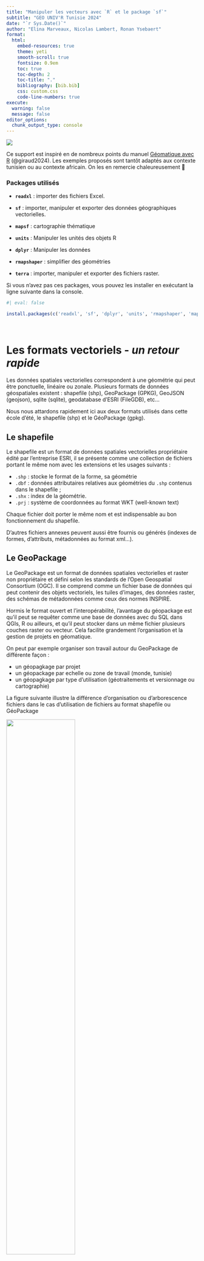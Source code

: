 ```yaml
---
title: "Manipuler les vecteurs avec `R` et le package `sf`"
subtitle: "GEO UNIV'R Tunisie 2024"
date: "`r Sys.Date()`"
author: "Elina Marveaux, Nicolas Lambert, Ronan Ysebaert"
format:
  html:
    embed-resources: true
    theme: yeti
    smooth-scroll: true
    fontsize: 0.9em
    toc: true
    toc-depth: 2
    toc-title: "."
    bibliography: [bib.bib]
    css: custom.css
    code-line-numbers: true
execute:
  warning: false
  message: false  
editor_options: 
  chunk_output_type: console
---
```


![](img/header.png)

::: callout-note
Ce support est inspiré en de nombreux points du manuel [Géomatique avec
R](https://rcarto.github.io/geomatique_avec_r/) (@giraud2024). Les
exemples proposés sont tantôt adaptés aux contexte tunisien ou au
contexte africain. On les en remercie chaleureusement 🙏
:::

<!-- #quarto-margin-sidebar { -->

### Packages utilisés

-   **`readxl`** : importer des fichiers Excel.
-   **`sf`** : importer, manipuler et exporter des données géographiques
    vectorielles.
-   **`mapsf`** : cartographie thématique
-   **`units`** : Manipuler les unités des objets R
-   **`dplyr`** : Manipuler les données
-   **`rmapshaper`** : simplifier des géométries
-   **`terra`** : importer, manipuler et exporter des fichiers raster.

    <!-- -   **`rnaturalearth`** : accéder à des fonds de carte du Monde. -->
    <!-- - **`geodata`** : accéder à des jeux de données géographiques de référence dans le monde.  -->
    <!-- - **`wbstats`** : utiliser les jeux de données de la Banque Mondiale via son API.  -->
    <!-- - **`osmextract`** : télécharger des données OpenStreetMap. -->
    <!-- - **`osrm`** : calculer des temps de parcours routiers via l'engin de routage OSRM.  -->

Si vous n’avez pas ces packages, vous pouvez les installer en exécutant
la ligne suivante dans la console.

```r
#| eval: false

install.packages(c('readxl', 'sf', 'dplyr', 'units', 'rmapshaper', 'mapsf'))

```

<br>

# Les formats vectoriels - *un retour rapide*

Les données spatiales vectorielles correspondent à une géométrie qui
peut être ponctuelle, linéaire ou zonale. Plusieurs formats de données
géospatiales existent : shapefile (shp), GeoPackage (GPKG), GeoJSON
(geojson), sqlite (sqlite), geodatabase d’ESRI (FileGDB), etc...

Nous nous attardons rapidement ici aux deux formats utilisés dans cette
école d'été, le shapefile (shp) et le GéoPackage (gpkg).

## Le shapefile

Le shapefile est un format de données spatiales vectorielles
propriétaire édité par l'entreprise ESRI, il se présente comme une
collection de fichiers portant le même nom avec les extensions et les
usages suivants :

-   `.shp` : stocke le format de la forme, sa géométrie
-   `.dbf` : données attributaires relatives aux géométries du `.shp`
    contenus dans le shapefile ;
-   `.shx` : index de la géométrie.
-   `.prj` : système de coordonnées au format WKT (well-known text)

Chaque fichier doit porter le même nom et est indispensable au bon
fonctionnement du shapefile.

D'autres fichiers annexes peuvent aussi être fournis ou générés (indexes
de formes, d'attributs, métadonnées au format xml...).

## Le GeoPackage

Le GeoPackage est un format de données spatiales vectorielles et raster
non propriétaire et défini selon les standards de l'Open Geospatial
Consortium (OGC). Il se comprend comme un fichier base de données qui
peut contenir des objets vectoriels, les tuiles d'images, des données
raster, des schémas de métadonnées comme ceux des normes INSPIRE.

Hormis le format ouvert et l’interopérabilité, l'avantage du géopackage
est qu'il peut se requêter comme une base de données avec du SQL dans
QGIs, R ou ailleurs, et qu'il peut stocker dans un même fichier
plusieurs couches raster ou vecteur. Cela facilite grandement
l'organisation et la gestion de projets en géomatique.

On peut par exemple organiser son travail autour du GeoPackage de
différente façon :

-   un géopagkage par projet
-   un géopackage par echelle ou zone de travail (monde, tunisie)
-   un géopagkage par type d'utilisation (géotraitements et versionnage
    ou cartographie)

La figure suivante illustre la différence d'organisation ou
d'arborescence fichiers dans le cas d'utilisation de fichiers au format
shapefile ou GéoPackage

![](img/arbogpkg.png){width=60% fig-align="center"}

# Le package `sf`

::: {layout="[25,75]"}
::: {first-column}
![](img/sf.gif)
:::

::: {second-column}
Le package `sf` [@pebesma2023a], publié en 2016 par Edzer Pebesma permet
l’import, l’export, la manipulation et l’affichage de données spatiales
vectorielles. Pour cela `sf` s’appuie sur une série de bibliothèques
spatiales : GDAL (GDAL/OGR contributors, 2022), PROJ (PROJ contributors,
2021) pour les opérations d’import, d’export et de projection, et GEOS
(GEOS contributors, 2021) pour les opérations de géotraitement (buffer,
intersection…). Ce package propose des objets simples (suivant le
standard simple feature) dont la manipulation est assez aisée. Une
attention particulière a été portée à la compatibilité du package avec
la syntaxe pipe (\|\> ou %\>%) et les opérateurs du tidyverse (Wickham
et al., 2019).
:::
:::

## Anatomie d'un objet sf

Un objet sf se présente comme un tableau de données `data.frame`, soit
comme une table attributaire, à laquelle on ajoute une colonne *geom* ou
*geometry* spécifique, de classe `sfc` (simple feature column) contenant
les géométries (simple feature geometry). Chaque ligne, chaque individu
est appelé simple feature.

![](img/sfeature.png)

Dans l’écosystème R, le `data.frame` est conçu comme une structure de
vecteurs. Chaque colonne correspond à un vecteur et peut donc prendre
tous les types que peuvent prendre des vecteurs (character, integer,
numeric, boolean etc...). On peut donc effectuer sur les objets sf les
même manipulations que l'on fait sur les vecteurs et tableaux dans R.

La colonne contenant les géométries peut quant à elle prendre les types
de géométrie traditionnels pris en charge par les
[GeoJSON](https://www.rfc-editor.org/rfc/rfc7946) :

| type                 | description                                                                                                                                                                                                                                       |
|------------------|------------------------------------------------------|
| `POINT`              | géométrie à zéro dimension contenant un seul point                                                                                                                                                                                                |
| `LINESTRING`         | séquence de points reliés par des morceaux de lignes droites qui ne se coupent pas entre elles ; géométrie unidimensionnelle                                                                                                                      |
| `POLYGON`            | Géométrie à aire positive (bidimensionnelle) ; une séquence de points forme un anneau fermé, non auto-intersecté ; le premier anneau désigne l'anneau extérieur, zéro ou plusieurs anneaux suivants désignent des trous dans cet anneau extérieur |
| `MULTIPOINT`         | ensemble de points ; un MULTIPOINT est simple si aucun des points du MULTIPOINT n'est égal.                                                                                                                                                       |
| `MULTILINESTRING`    | ensemble de `LINESTRING`                                                                                                                                                                                                                          |
| `MULTIPOLYGON`       | ensemble de `POLYGON`                                                                                                                                                                                                                             |
| `GEOMETRYCOLLECTION` | ensemble de géométries de tout type sauf `GEOMETRYCOLLECTION`                                                                                                                                                                                     |

Cette colonne se prête aux géotraitements typiques d'un SIG comme le
buffer, l'intersection ou l'agrégation.

## Importer et Exporter des données spatiales vectorielles avec `sf`

### Importer des données

Chargement de la librairie

```r
#| output: false

library("sf")
```

La fonction `st_read()` de `sf` permet d'importer des formats de données
géographiques variés (shapefile `.shp`, GeoPackage `.GPKG`, GeoJSON
`.geojson` ...). Avant l'importation d'un fichier au format Geopackage
il est préconnisé de consulter le contenu du fichier.

Pour cela on utilise la fonction `st_layers()`

```r
st_layers("data/tun/geom/tun_admin.gpkg")
```

<br>

Cette fonction nous donne quelques résumés sur chacune des couches du
GeoPackage. Le nom, le type de géométrie, le nombre d'individus, le
nombre de champs, et le CRS, la projection de chaque couche.

Nous pouvons à présent importer la couche "delegation" dans l'objet
"del"

```r
del <- st_read(dsn = "data/tun/geom/tun_admin.gpkg", 
               layer = "delegation")
```

## Exporter des données

`sf` peut lire plusieurs formats géospatiaux et peut donc tout autant
écrire ces formats à l'aide de la fonction `st_write()`.

Cette fonction prend trois paramètres indispensables en entrée, l'objet
à écrire `obj =`, son chemin d'écriture `dsn =`, la couche à
écrire`layer =`.

Pour l'exercice nous allons construire un GeoPackage de projet nommé
`mar1Vector.gpkg`, dans lequel nous allons enregistrer notre couche
`del`.

```r
#| eval: false

st_write(obj = del, 
         dsn = "data/mar1Vector.gpkg", 
         layer = "delegation")
```

Remarquez qu'ici le chemin d'accès prend le nom complet du fichier et
son extension. Ici le nom du GeoPackage et l'extension `.gpkg`. Si nous
avions voulu exporter un GeoJSON, nous aurions écrit
`dsn = delegation.geojson`

Quelques paramètres additionnels sont utiles à connaître. Par exemple
pour "écraser" ou remplacer une couche déja existante on utilise
l'argument `delete_layer = TRUE`, lorsqu'il s'agit de remplacer le
fichier `delete_dsn = TRUE`.

```r
#| eval: false

st_write(obj = del, 
         dsn = "data/mar1Vector.gpkg", 
         layer = "delegation", 
         delete_layer = TRUE)
```

::: {callout-tip}
D'autres paramétrages sont possibles pour les autres types d'exports,
pour cela référez-vous à la [vignette du
package](https://r-spatial.github.io/sf/reference/st_write.html)
:::

# Premieres explorations

## L'objet et la table attributaire (le `data.frame`)

Puisque l'objet `sf` est un `data.frame`, on peut faire des opérations
typiques telles que :

`head()` pour en visualiser un extrait :

```r
head(del)
```

`str()` pour connaitre le type ou la classe de chaque champ :

```r
str(del)
```

<br>

`colnames()` pour connaitre le nom chaque champ :

```r
colnames(del)
```

<br>

ou `summary()` pour avoir un résumé statistique de chaque champ :

```r
summary(del)
```

## Les géométries

Pour connaitre le type de géométries on utilise la fonction `st_geometry_type()`. On peut rajouter l'argument `by_geometry = FALSE` pour avoir le type de l'ensemble. 

```r
st_geometry_type(del, by_geometry = FALSE)
```


On peut aussi visualiser les géométries avec la fonction `plot()` native
de R.

Dans ce premier cas on obtient une carte par champs de la table
attributaire

```r
plot(del)
```

Il existe deux façons de ne veut visualiser que les géométries

::: {layout="[50, 50]"}
::: {first-column}
la fonction `st_geometry()` qui renvoi uniquement aux géométrie de
l'objet sf

`plot(st_geometry(del))`

```r
#| echo: false

plot(st_geometry(del))
```
:::

::: {second-column}
ou on sélectionne le champs contenant les géométries

`plot(del$geom)`

```r
#| echo: false

plot(del$geom)
```
:::
:::

::: callout-tip
Pour plus de détail sur la cartographie avec le package sf voir le
notebook de N. Lambert conçu pour l'école thématique : [Faire des cartes
thématiques avec
R](https://neocarto.github.io/geounivr2024/MAR_2_carto/index.html#cartographie-avec-sf){target="_blank"}
:::

# Les systèmes de coordonnées

Pour connaître le détail du système de coordonnées de référence d'un
objet `sf` on utilise la fonction `st_crs()`

::: {.callout-note collapse="true"}
## Détail de l'exéctution de la fonction st_crs()

```r
st_crs(del)
```
:::

Ceci nous renvoi la définition complète du système de coordonnées selon
les standards en WKT.

Mais on peut aussi récupérer des informations spécifiques relatives à la
projection. Pour cela on utilise l'argument `parameters = TRUE`.

Il faut alors soit enregistrer le résultat de cette fonction dans un
objet puis acceder aux paramètres via l'objet...

```r
crsDel <- st_crs(del, parameters = TRUE)
```

::: {.callout-note collapse="true"}
## Détail de l'objet `crsDel`

```r
crsDel
```
:::

... soit accéder aux paramètres directement en utilisant le `$`

```r
# Directement depuis la fonction
st_crs(del, parameters = TRUE)$Name
```

```r
# Depuis l'objet créé
crsDel$srid
```

## Changer de projection

La fonction `st_transform()` permet de changer la projection d'un objet
`sf`. Il est possible de passer d'un système de coordonnées géodésique à
un système de coordonnées projetées et inversement.

Par exemple on peut reprojeter les délégations en dans le système de
référence tunisien, Carthage - EPSG:2028.

```r
del2088 <- st_transform(del, crs = "EPSG:2088")

st_crs(del2088, parameters = TRUE)$Name
```

Ou les reprojeter en WGS84 - World Geodetic System 1984

```r
del4326 <- st_transform(del, crs = "EPSG:4326")

st_crs(del4326, parameters = TRUE)$Name
```

```r
#| code-fold: true

# Initalisation de la fenêtre graphique
par(mfrow = c(1,3),
    mar = c(0, 2, 5, 2),
    xaxs='i', yaxs='i')

# Afficher les délégations avec la projection initiale

# On dessine les géométries dans leur projection d'origine
plot(st_geometry(del), border = "lightblue", lwd = 2, col = NA,
     graticule = TRUE)

# On ajoute en titre le nom de la projection et les unités de mesure
title(paste0(crsDel$Name, "\n", crsDel$units_gdal))


# Carthage - EPSG:2088
plot(st_geometry(del2088), border = "lightblue", lwd = 2, col = NA,
     graticule = TRUE)

title(paste0(st_crs(del2088, parameters = TRUE)$Name, "\n",
             st_crs(del2088, parameters = TRUE)$units_gdal)
     )


# WGS84 EPSG:4326
plot(st_geometry(del4326), border = "lightblue", lwd = 2, col = NA,
     graticule = TRUE)

title(paste0(st_crs(del4326, parameters = TRUE)$Name, "\n",
             st_crs(del4326, parameters = TRUE)$units_gdal)
     )
```

Pour conserver la projection adaptée à la tunisie on reprojete `del` en EPSG:2088

```r
del <- st_transform(del, crs = "EPSG:2088")

st_crs(del, parameters = TRUE)$Name
```

# Sélections et jointure attributaire

## Sélectionner par attributs

Comme les `data.frame` on peut sélectionner des lignes et des colonnes
des objets `sf` en utilisant les crochets :

`monSF[lignes , colonnes]`

### Selectionner des lignes

On peut donc afficher les 5 premières lignes de l'objet `del` grace à
leur index

```r
del[1:5,]
```

On peut aussi les sélectionner en fonction d'une valeur de champ. Par
exemple :

```r
del[del$del_nom_fr == "Sousse Medina", ]
```

### Selectionner des colonnes

On peut sélectionner les colonnes par leur index, par exemple pour les
dernières colonnes :

```r
del[, ncol(del)-5:ncol(del)]
```

On peut aussi les selectionner par leur nom

```r
del[, c("del_nom_fr", "gou_nom", "reg_nom")]
```

### Combiner les selections

Enfin on peut combiner les selections

```r
delSousse <- del[del$gou_nom %in% "Sousse", c("del_nom_fr", "gou_nom", "reg_nom")]

delSousse
```

Et on peut afficher cette sélection

```r

# Parametre de l'affichage
par(mar = c(0, 0, 4, 0),  xaxs='i', yaxs='i', bg = "#F1F3F5")

plot(st_geometry(delSousse), col = "#5B89A3", border = "white", lwd = 2)
title(paste(unique(delSousse$gou_nom)))
```

## Jointure attributaire

Avec la fonction `merge()` on peut joindre les données d'un autre
`data.frame` à un objet `sf` et inversement via un champ de jointure
commun.

On importe d'autres données du projet

```r
# Importer les fichiers locaux
del_df <- read.csv("data/tun/don_del.csv", sep = ";", dec = ",")
```

On identifie le champ de jointure

```r
del[1:2,]
```

```r
del_df[1:2,]
```

Ici les deux colonnes identiques ont aussi le même nom. On choisi
d'utiliser les codes pour la jointure :

```r
delMerge <- merge(x = del,
                  y = del_df, 
                  by.x = "del_code",
                  by.y = "del_code",
                  all.x = TRUE)
```

Attention, le sens de la jointure est important. Ici l'objet "x" est
l'objet auquel on joint le second. L'objet final prend le type de
l'objet x. Ici nous avons créé un nouvel objet `delMerge` qui résulte de
la jointure de `del_def` à `del`. `del_merge`prend donc le type de
`del`. C'est un objet`sf`.

La ligne `all.x` signifie que l'on conserve tous les individus du
tableau "x" meme si la correspondance est manquante dans le tableau "y".

```r
# Les deux objets ont bien été joints
head(delMerge, 3)
```

# Sélections et jointure spatiale

## Sélections spatiales

Les sélections spatiales s'exécutent avec la fonction `st_filter()` et
selon les prédicats géométriques suivants :

-   `st_intersects()`
-   `st_disjoint()`
-   `st_touches()`
-   `st_crosses()`
-   `st_within()`
-   `st_contains()`
-   `st_contains_properly()`
-   `st_overlaps()`
-   `st_equals()`
-   `st_covers()`
-   `st_covered_by()`
-   `st_equals_exact()`
-   `st_is_within_distance()`

::: callout-tip
Voir la [vignette
sf](https://r-spatial.github.io/sf/reference/geos_binary_pred.html)
:::

On importe les géométries extraites de OSM dans le module sur la
Manipulation des données

::: callout-tip
Pour plus de détail sur l'extraction de données OSM voir le notebook de
R. Ysebaert conçu pour l'école thématique : [Acquisition de données
géographiques et visualisations de base](){target="_blank"}
:::

```r
# Consulter le contenu du géopackage "tun_osm"
st_layers("data/tun/geom/tun_osm.gpkg")

# Charger les données ponctuelles
poi <- st_read("data/tun/geom/tun_osm.gpkg", 
               layer = "poi")

# Extrait des données chargées
head(poi)
```

Pour que la sélection spatiale fonctionne il faut s'assurer que les
deux objets possèdent le meme système de coordonnées de référence

```r
# Nom du SCR de "del"
st_crs(del, parameters = TRUE)$srid

# Nom du SCR de "poi"
st_crs(poi, parameters = TRUE)$srid
```

Ici ils ne concordent pas donc :

```r
# Re projection en 
poi <- st_transform(poi, crs = "EPSG:2088")

# Verification du SCR
st_crs(poi, parameters = TRUE)$srid
```

On peut maintenant réaliser notre sélection spatiale. Ici on va
sélectionner les points qui se trouvent dans l'objet `delSousse` que
l'on a construit plus haut.

```r
poiSousse <- st_filter(x = poi, 
                       y = delSousse,
                       .predicate = st_within)
```

On visualise le résultat

```r
#| code-fold: true


# Parametre de l'affichage
par(mar = c(0, 0, 4, 0),  xaxs='i', yaxs='i', bg = "#F1F3F5")

# Initialisation de la carte à l'emprise de Sousse
plot(st_geometry(delSousse), col = NA, border = NA)

# Fond de carte des délégations
plot(st_geometry(del), col = "gray80", border = "white", lwd = 1, add = TRUE)

# Délégations de Soussz
plot(st_geometry(delSousse), col = "#5B89A3", border = "white", lwd = 2, add = TRUE)

# Points remarquables de Souss
plot(st_geometry(poiSousse), col = "red", border = "white", pch = 19, cex = .3, add = TRUE)

# Titre
title("Points remarquables \ndu Gouvernorat de Sousse")
```

# Opérations sur les géométries

## Extraction de centroides {#sec-centro}

La fonction `st_centroid()` permet d'extraire les centroides des polygones. 

Ici on extrait les centroides des délégations de Sousse :

```r
delSousse_c <- st_centroid(delSousse)
```

```r
# Parametre de l'affichage
par(mar = c(0, 0, 0, 0),  xaxs='i', yaxs='i', bg = "#F1F3F5")

# Délégations de Sousse
plot(st_geometry(delSousse), col = "#5B89A3", border = "white")

# Centroides des délégations de Sousse
plot(st_geometry(delSousse_c), add = TRUE, pch = 20, col = "pink")
```

## Agrégation de polygones

### Agrégation spatiale

La fonction `st_union()` permet d'agréger des polygones entre eux. Par exemple pour reconstituer le gouvernorat de Sousse

```r
gouSousse <- st_union(delSousse)
```

```r
#| code-fold: true

# Parametre de l'affichage
par(mar = c(0, 0, 0, 0),  xaxs='i', yaxs='i', bg = "#F1F3F5")

# Initialisation de la carte à l'emprise de Sousse
plot(st_geometry(delSousse), col = NA, border = NA)

# Fond de carte des délégations
plot(st_geometry(del), col = "gray80", border = "white", lwd = 1, add = TRUE)

# Délégations de Sousse
plot(st_geometry(delSousse), col = "#5B89A3", border = "white", lwd = 1, add = TRUE)

# Gouvernorat de Sousse
plot(st_geometry(gouSousse), border = "darkblue", lwd = 3, add = TRUE)

```

### Agrégation spatiale et attributaire {#sec-agreg}

On peut aussi agréger les polygones et demander un résumé statistique pour un ou plusieurs champ décrivant ces polygones. Plusieurs méthodes permettent de réaliser cet objectif. 

La première méthode mobilise la fonction `aggregate()` de `sf`. Cette fonction permet d’agréger les polygones et de demander **le même résumé statistique** pour plusieurs champs.

Dans cet exemple nous repartons de l'objet `delMerge` issu de la fusion entre les géométries des délégations et le tableau additionnel. L'objectif est de construire un objet `gou` représentant les gouvernorats et leur population. Pour y arriver, nous fusionnons toutes les délégations via le champ `gou_nom.x` et calculons la somme de la population pour chacun. 

```r
gou <- aggregate(
  x = delMerge[c("popto_2014", "immig_2014")], 
  by = list(gou_nom = delMerge$gou_nom.x), 
  FUN = sum
)
```

```r
#| code-fold: true

# Parametre de l'affichage
par(mar = c(0, 0, 0, 0),  xaxs='i', yaxs='i', bg = "#F1F3F5")

# Fond de carte des délégations
plot(st_geometry(del), col = "gray80", border = "white", lwd = 1)

# Gouvernorats
plot(st_geometry(gou), border = "#5B89A3", lwd = 2, add = TRUE)
```


Les fonctions `group_by()` et `summarise()` du package `dplyr` permettent d'agréger les polygones en demandant des résumés statistiques **différents** selon les champs. 

```r
library(dplyr)

gou <- delMerge |> 
  group_by(gou_nom.x) |> 
  summarise(pop = sum(popto_2014),
            immig_mean = mean(immig_2014))
```

```r
gou[1:3, ]
```

 
## Construction d'une zone tampon (buffer)

Pour construire la zone tampon il est préférable de connaître le SCR et
l'unité de mesure de l'objet `sf`, par exemple avec cette fonction.

```r
st_crs(delSousse_c)$units
```

Les mesures sont exprimées en metres, on peut à présent utiliser la
fonction `st_buffer()` pour construire la zone tampon.

Ici on peut construire une zone tampon autour du centroide de la délégation de Sidi Bou Ali
```r
# Sélection du centroide de Sidi Bou Ali 
sidiBou_c <- delSousse_c[delSousse_c$del_nom_fr %in% "Sid Bou Ali", ]
```

Et on construit la zone tampon de 3000 m soit 5km
```r
sidiBou_t <- st_buffer(sidiBou_c, dist = 5000)
```

```r
#| code-fold: true

# Parametre de l'affichage
par(mar = c(0, 0, 0, 0),  xaxs='i', yaxs='i', bg = "#F1F3F5")

# Initialisation de la carte à l'emprise de Sousse
plot(st_geometry(delSousse), col = NA, border = NA)

# Fond de carte des délégations
plot(st_geometry(del), col = "gray80", border = "white", lwd = 1, add = TRUE)

# Délégations de Sousse
plot(st_geometry(delSousse), col = "#5B89A3", border = "white", lwd = 1, add = TRUE)

# Gouvernorat de Sousse
plot(st_geometry(gouSousse), border = "darkblue", lwd = 3, add = TRUE)

# Zone tampon de 5km autour du centroide de Sidi Bou Ali
plot(st_geometry(sidiBou_t), border = "pink", col = "#fac0cb50", lwd = 2, add = TRUE)

# Centroide de Sidi Bou Ali
plot(st_geometry(sidiBou_c), col = "pink", pch = 20, cex = 2, add = TRUE)
```

## Intersection {#sec-inter}

La fonction `st_intersection()` permet de découper une couche par une autre. 

On peut ici par exemple, découper la couche `poi` des points remarquables, par le centroide de la délégation de Sidi Bou Ali. 


```r
poi_sidiBou <- st_intersection(x = sidiBou_t, y = poiSousse)
```


```r
#| code-fold: true

# Parametre de l'affichage
par(mar = c(0, 0, 0, 0),  xaxs='i', yaxs='i', bg = "#F1F3F5")

# Initialisation de la carte à l'emprise de Sousse
plot(st_geometry(delSousse), col = NA, border = NA)

# Fond de carte des délégations
plot(st_geometry(del), col = "gray80", border = "white", lwd = 1, add = TRUE)

# Délégations de Sousse
plot(st_geometry(delSousse), col = "#5B89A3", border = "white", lwd = 1, add = TRUE)

# Gouvernorat de Sousse
plot(st_geometry(gouSousse), border = "darkblue", lwd = 3, add = TRUE)

# Zone tampon de 5km autour du centroide de Sidi Bou Ali
plot(st_geometry(sidiBou_t), border = "pink", col = "#fac0cb50", lwd = 2, add = TRUE)

# Centroide de Sidi Bou Ali
plot(st_geometry(sidiBou_c), col = "pink", pch = 20, cex = 2, add = TRUE)

plot(st_geometry(poi_sidiBou), col = "red", border = "white", pch = 19, cex = .5, add = TRUE)
```

## Compter les points

La fonction `st_intersects()` permet d'intersecter deux couches sans les découper, et de compter les éléments d'une couche (y) contenue dans une autre (x).

L'argument `sparse = TRUE` nous permet de lister pour chaque élément de x les objets de y.


```r
inter <- st_intersects(x = sidiBou_t, y = poi_sidiBou)

inter
```

Le `1: ` signifie qu'il y a un objet, une 1 liste. Les chiffres suivants sont les identifiants de chacun des points. 

Pour vérifier que le nombre d'intersection corresponde bien au nombre d'objets intersectés de x, ici il s'agit de `sidiBou_t` on fait : 

```r
length(inter) == nrow(sidiBou_t)
```

Pour compter le nombre de points intersectés par `sidiBou_t` on utilise la fonction `lengths()` qui renvoie la longueurs de chaque liste de l'intersection. 

```r
lengths(inter)
```

On peut ajouter cette information à la table attributaire de sidiBou_t en créant un nouveau champ `nb_poi`
```r
sidiBou_t$nb_poi <- lengths(inter)
```

Sur la base de cet exemple on peut compter les points dans les gouvernorats créé dans la @sec-agreg

```r
interGou <- st_intersects(x = gou, y = poi)

interGou

# Le nombre d'intersections est-il égal aux objets de gou
length(interGou) == nrow(gou)

# combien y a t il de points par intersection
lengths(interGou)

# Ajout du nombre de points intersectés à l'objet gou
gou$nb_poi <- lengths(interGou)
```

Et on peut cartographier ce résultat avec le package `mapSf` 

```r
library(mapsf)

# intitialisation du fond de carte
mf_map(x = gou, border = "white", lwd = 0.5)

# cartographie du nombre de points en cercles proportionnels
mf_map(x = gou,
       var = "nb_poi",
       type = "prop",
       border = "white",
       col = "#FF000080",
       leg_title = "Nombre de points remarquables",
       inches   = 0.4, leg_pos  = "topright")

# Habillage
mf_layout(title = "Equipements dans les gouvernorats", arrow = TRUE, scale = TRUE, credits = "GeoUnivR 2024 - Tunisie")
```

::: callout-tip
Pour plus de détail sur la cartographie avec le package `mapsf` voir le
notebook de N. Lambert conçu pour l'école thématique : [Faire des cartes
thématiques avec
R](https://neocarto.github.io/geounivr2024/MAR_2_carto/index.html#cartographie-avec-sf){target="_blank"}
:::

## Changer de type de géométrie

Il est possible de convertir une géométrie en un autre type, par exemple convertir des géométries de type `POLYGON` à `LINESTRING`, avec la fonction `st_cast()` de `sf`.

Pour connaitre le type de géométries
```r
st_geometry_type(del, by_geometry = FALSE)
```

Ici on converti ces `MULTIPOLYGON` en `MULTILINESTRING`

```r
del_line <- st_cast(del, to = "MULTILINESTRING")
```

# Unités de mesures et calculs

Les mesures sont possibles lorsque l'objet `sf` à des coordonnées
projetées. La première étape est donc de vérifier le SCR de l'objet et
son unité de mesure.

## Unités de mesures

On peut connaitre l'unité de mesure de la projection avec la fonction
`st_crs()`

::: {.callout-note collapse="true"}
## Détail de `st_crs(del)`

```r
st_crs(del)
```
:::

Une méthode plus directe consiste à aller chercher précisément cette
information dans ce que renvoie cette fonction :

```r
st_crs(del, parameters = TRUE)$units_gdal
```

## Calculs

### Calcul de superficie

Pour calculer la superficie on utilise la fonction `st_area()`. Elle
renvoie une valeur dans l'unité de mesure de l'objet `sf`. Ici en metres
carrés.

```r
# Superficie des 5 premier-es délégations
st_area(del[1:5, ])
```

On peut enregistrer cette information dans l'objet
```r
del$area <- st_area(del)
```

### Calcul de longueur

Le calcul de longueur ne s'applique qu'aux types `LINESTRING` et `MULTILINESTRING`. 

```r
st_length(del_line[1:5, ])

del_line$perimetre <- st_length(del_line)
```

### Calcul de distance {#sec-dist}

On peut calculer la distance entre deux points avec la fonction
`st_distance()`.

Dans le cas d'objets géographiques de type `POLYGONS`, le calcul de
distance s’effectue automatiquement entre leurs centroides. 

Le résultat du calcul est une matrice de distance entre tous les points.

```r
st_distance(del[1:5, ])
```

Ici l'unité de mesure de la distance est le metre. On peut modifier
cette unité grace au package `units` et de la fonction `set_units()`. Il
ne s'agit pas ici de modifier l'unité de tout l'objet `sf` mais
seulement des objets créés lors des calculs.

Par exemple en reprenant notre calcul de distances en metres dans un
nouvel objet :

```r
distances <- st_distance(del[1:5, ])
```

On peut les convertir en kilometres (km)

```r
# Chargement du package
library(units)

# Modification de l'unité
set_units(x = distances, value = km)
```

Pour que le résultat soit conservé :

```r
distances <- set_units(x = distances, value = km)
```


# Aller plus loin

## Simplifier les géométries

La fonction `st_simplify()` de `sf`permet de généraliser des géométries.

```r
del_simp_sf <- st_simplify(del, dTolerance = 5000, preserveTopology = TRUE)
```

Cett fonction n'est pas la plus éfficiace, on peut préférer utiliser la fonction `ms_simplify()` du package `rmapshaper` permet de généraliser ou simplifier les géométries en préservant la topologie.

```r
library(rmapshaper)

# simple généralisation des géométries
del_simp_rmap <- ms_simplify(del)
```

On peut choisir la proportion de sommets à garder avec l'argument `keep = ...`, et forcer la conservation des formes avec `keep_shapes = TRUE` 
```r
# Forte généralisation des géométries
del_simp_rmap2 <- ms_simplify(del, keep = 0.001, keep_shapes = TRUE)
```

Voici une comparaison de généralisation avec différents paramètres et avec la fonction `st_simplify()` de `sf`
```r

par(mfrow = c(1,4),
    mar = c(0, 1, 3, 1),
    xaxs='i', yaxs='i', 
    bg = "#F1F3F5")

plot(del$geom, col = "#5B89A3", border = "white")
title("Géométries \ninitiales")

plot(del_simp_sf$geom, col = "#5B89A3", border = "white")
title("Simplification avec sf")

plot(del_simp_rmap$geom, col = "#5B89A3", border = "white")
title("Simplification avec \nrMapshaper")

plot(del_simp_rmap2$geom, col = "#5B89A3", border = "white")
title("Forte simplification \navec rMapshaper")

```

## Agréger des polygones en fonction d’une variable

## Digitalisation

La digitalisation est une étape utile de la manipulation de données spatiales mais n'est pas reproductible.

Certains packages de R permettent de réaliser ces opérations mais ne sont pas les plus adaptés car certains  de 
Digitalisation : proposer des choses et préciser que ce n’est pas reproductible et quil peut y avoir des problèmes de topologie et suilhy des outils plus adaptés à ça. Qgis 

## Construction d'une grille régulière

La fonction `st_male_grid()` permet la création d'une grille régulière sur l'emprise d'un objet géographique donné.

Cette fonction renvoi un objet de type `sfc` constitué de listes de cellules. 
Pour le manipuler facilement on le converti en objet `sf`  avec la fonction `st_sf()` et en ajoutant un champ d'identifiants. 

```r
# Création de la grille
grid <- st_make_grid(gou, cellsize = 35000)

# Ajout d'un identifiant unique et passage en sf 
grid <- st_sf(ID = 1:length(grid), geom = grid)

head(grid)
```

```r
par(mar = c(0, 0, 0, 0), xaxs='i', yaxs='i', bg = "#F1F3F5")
plot(st_geometry(gou), col = "#5B89A3", border = "white", lwd = 1)
plot(st_geometry(grid), col = NA, border = "black", lwd = 1, add = TRUE)
```

Il est possible de créer des grilles hexagonales avec l'argument `square = FALSE`      
```r
grid_hex <- st_make_grid(gou, cellsize = 35000, square = FALSE)

# Ajout d'un identifiant unique et passage en sf 
grid_hex <- st_sf(ID = 1:length(grid_hex), geom = grid_hex)

# Cartographie
par(mar = c(0, 0, 0, 0), xaxs='i', yaxs='i', bg = "#F1F3F5")
plot(st_geometry(gou), col = "#5B89A3", border = "white", lwd = 1)
plot(st_geometry(grid_hex), col = NA, border = "black", lwd = 1, add = TRUE)
```

Ou de récuperer le centroide de ces polygones avec l'argument `what = centers` ou les angles avec `what = corners`

```r
par(mar = c(0, 0, 0, 0), xaxs='i', yaxs='i', bg = "#F1F3F5")

plot(st_geometry(gou), col = "#5B89A3", border = "white", lwd = 1)

# Les centres
plot(st_make_grid(gou, cellsize = 35000, what = "centers"), col = "red", pch = 20, add = TRUE)

# Les angles
plot(st_make_grid(gou, cellsize = 35000, what = "corners"), col = "pink", pch = 3, add = TRUE)
```

### Intersecter la grille avec les points 

Comme présenté dans la @sec-inter on peut intersecter des points dans des polygones et les compter. 

```r
# Intersection
inter <- st_intersects(grid, poi, sparse = TRUE) 

# vérifier l'intersection
length(inter) == nrow(grid)

# Jointure des résultats dans la grille
grid$nb_poi <- lengths(inter)

head(grid)
```

On peut affiner cette grille en ne sélectionnant que les carreaux qui intersectent le fond de carte...

```r
grid_f <- st_filter(grid, gou, .predicate = st_intersects)
```

...et cartographier le résultat avec `mapsf`
```r
# intitialisation du fond de carte
mf_map(x = grid_f, border = "white", lwd = 0.5)

# cartographie du nombre de points en cercles proportionnels
mf_map(x = grid_f,
       var = "nb_poi",
       type = "prop",
       border = "white",
       col = "#FF000080",
       leg_title = "Nombre de points remarquables",
       inches   = 0.4, leg_pos  = "topright")

```

## Conversion vecteur --> raster

Le package `terra` permet la manipulation de données raster mais aussi de données vecteur pour certains traitements. 

On peut convertir un objet vectoriel `sf` vers un objet vectoriel `terra` de format `spatVector` avec la fonction `vect()` de `terra` 

```r
library(terra)

grid_spatVect <- vect(grid)
class(grid_spatVect)
```


On peut aussi convertir un objet vectoriel `sf` vers un objet raster `terra` de format `spatRast` pour cela voir le module de raster

------------------------------------------------------------------------

::: {.callout-note title="A propos de ce document"}
Ce support a été créé pour la semaine de formation franco-tunisienne
**GEO UNIV'R Tunisie 2024 - "Enseigner la statistique, la cartographie
et l'analyse spatiale avec R** qui se tient à Sousse en mai 2024.
:::

#### Références {.unnumbered}

::: {#refs}
:::

```r
sessionInfo()
```

